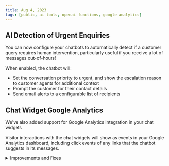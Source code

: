 ```yaml
---
title: Aug 4, 2023
tags: [public, ai tools, openai functions, google analytics]
---
```


## AI Detection of Urgent Enquiries

You can now configure your chatbots to automatically detect if a customer query requires human intervention, particularly useful if you receive a lot of messages out-of-hours!

When enabled, the chatbot will:

- Set the conversation priority to urgent, and show the escalation reason to customer agents for additional context
- Prompt the customer for their contact details
- Send email alerts to a configurable list of recipients

## Chat Widget Google Analytics

We've also added support for Google Analytics integration in your chat widgets

Visitor interactions with the chat widgets will show as events in your Google Analytics dashboard, including click events of any links that the chatbot suggests in its messages. 

<details>
  <summary>Improvements and Fixes</summary>

  - [Website management] Adding websites to your chatbot's knowledge base has been centralised to the data sources page, making it possible to share websites between chatbots
  - [Chat widget] Fixed occassional formatting of source citations in chatbot answers
  - [Firefox] Fixed minor padding issue on the Integrations page in Firefox browser

</details>

<br>
<br>
